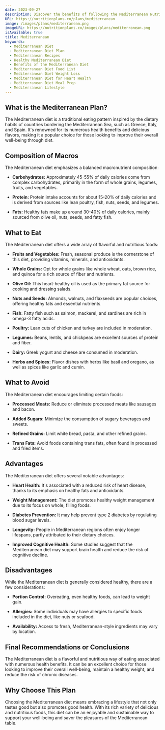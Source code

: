 ```yaml
---
date: 2023-09-27
description: Discover the benefits of following the Mediterranean Nutrition Plan!
URL: https://nutritionplans.co/plans/mediterranean
image: /images/plans/mediterranean.png
imageURL: https://nutritionplans.co/images/plans/mediterranean.png
isAvailable: true
title: Mediterranean
keywords:
  - Mediterranean Diet
  - Mediterranean Diet Plan
  - Mediterranean Recipes
  - Healthy Mediterranean Diet
  - Benefits of the Mediterranean Diet
  - Mediterranean Diet Food List
  - Mediterranean Diet Weight Loss
  - Mediterranean Diet for Heart Health
  - Mediterranean Diet Meal Prep
  - Mediterranean Lifestyle
---
```


## What is the **Mediterranean** Plan?

The Mediterranean diet is a traditional eating pattern inspired by the dietary habits of countries bordering the Mediterranean Sea, such as Greece, Italy, and Spain. It's renowned for its numerous health benefits and delicious flavors, making it a popular choice for those looking to improve their overall well-being through diet.

## Composition of Macros

The Mediterranean diet emphasizes a balanced macronutrient composition:

- **Carbohydrates:** Approximately 45-55% of daily calories come from complex carbohydrates, primarily in the form of whole grains, legumes, fruits, and vegetables.

- **Protein:** Protein intake accounts for about 15-20% of daily calories and is derived from sources like lean poultry, fish, nuts, seeds, and legumes.

- **Fats:** Healthy fats make up around 30-40% of daily calories, mainly sourced from olive oil, nuts, seeds, and fatty fish.

## What to Eat

The Mediterranean diet offers a wide array of flavorful and nutritious foods:

- **Fruits and Vegetables:** Fresh, seasonal produce is the cornerstone of this diet, providing vitamins, minerals, and antioxidants.

- **Whole Grains:** Opt for whole grains like whole wheat, oats, brown rice, and quinoa for a rich source of fiber and nutrients.

- **Olive Oil:** This heart-healthy oil is used as the primary fat source for cooking and dressing salads.

- **Nuts and Seeds:** Almonds, walnuts, and flaxseeds are popular choices, offering healthy fats and essential nutrients.

- **Fish:** Fatty fish such as salmon, mackerel, and sardines are rich in omega-3 fatty acids.

- **Poultry:** Lean cuts of chicken and turkey are included in moderation.

- **Legumes:** Beans, lentils, and chickpeas are excellent sources of protein and fiber.

- **Dairy:** Greek yogurt and cheese are consumed in moderation.

- **Herbs and Spices:** Flavor dishes with herbs like basil and oregano, as well as spices like garlic and cumin.

## What to Avoid

The Mediterranean diet encourages limiting certain foods:

- **Processed Meats:** Reduce or eliminate processed meats like sausages and bacon.

- **Added Sugars:** Minimize the consumption of sugary beverages and sweets.

- **Refined Grains:** Limit white bread, pasta, and other refined grains.

- **Trans Fats:** Avoid foods containing trans fats, often found in processed and fried items.

## Advantages

The Mediterranean diet offers several notable advantages:

- **Heart Health:** It's associated with a reduced risk of heart disease, thanks to its emphasis on healthy fats and antioxidants.

- **Weight Management:** The diet promotes healthy weight management due to its focus on whole, filling foods.

- **Diabetes Prevention:** It may help prevent type 2 diabetes by regulating blood sugar levels.

- **Longevity:** People in Mediterranean regions often enjoy longer lifespans, partly attributed to their dietary choices.

- **Improved Cognitive Health:** Some studies suggest that the Mediterranean diet may support brain health and reduce the risk of cognitive decline.

## Disadvantages

While the Mediterranean diet is generally considered healthy, there are a few considerations:

- **Portion Control:** Overeating, even healthy foods, can lead to weight gain.

- **Allergies:** Some individuals may have allergies to specific foods included in the diet, like nuts or seafood.

- **Availability:** Access to fresh, Mediterranean-style ingredients may vary by location.

## Final Recommendations or Conclusions

The Mediterranean diet is a flavorful and nutritious way of eating associated with numerous health benefits. It can be an excellent choice for those looking to improve their overall well-being, maintain a healthy weight, and reduce the risk of chronic diseases.

## Why Choose This Plan

Choosing the Mediterranean diet means embracing a lifestyle that not only tastes good but also promotes good health. With its rich variety of delicious and nutritious foods, this diet can be an enjoyable and sustainable way to support your well-being and savor the pleasures of the Mediterranean table.
